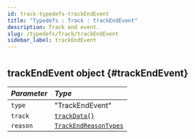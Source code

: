 ```yaml
---
id: track-typedefs-trackEndEvent
title: "Typedefs : Track : trackEndEvent"
description: Track end event.
slug: /typedefs/Track/trackEndEvent
sidebar_label: trackEndEvent
---
```



#

## trackEndEvent <span className="info badge">object</span> {#trackEndEvent}

| <i className="fa-solid fa-hashtag"/> Parameter | <i className="fa-solid fa-font"/> Type                                                                                                                                                                        |
| :--------------------------------------------- | :------------------------------------------------------------------------------------------------------------------------------------------------------------------------------------------------------------ |
| `type`                                      | "TrackEndEvent"                                                                                                            |
| `track`                                         | [`trackData{}`](./trackData.mdx#trackData)                                                                                                                                                                                  |
| `reason`                                   | [`TrackEndReasonTypes`](../../Enums/TrackEndReasonTypes.mdx)    |